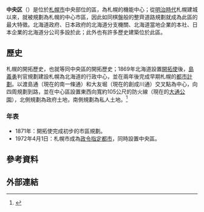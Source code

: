 {{日本區
| 自治體名 = 中央區
| 圖像=[[File:Hokkaido_Prefectural_Office02s5s4272.jpg|240px]]
| 圖像說明=[[北海道廳舊本廳舍|北海道廳舊本廳舍]]（道廳紅磚廳舍）
| 區章 = [[File:Emblem_of_Chuo,_Sapporo.gif|100px]]
| 區長 = [[長尾賢一|長尾賢一]]
| 日文原名 = 中央区
| 平假名 = ちゅうおうく
| 羅馬字拼音 = Chūō-ku
| 都道府縣 = 北海道
| 市 = 札幌市
| 支廳 = 石狩
| 編號 = 01101-1
| 面積 = 46.42
| 邊界未定 = 
| 人口 = 212,510 
| 人口密度 = 
| 統計時間 = 2008年6月1日
| 自治體 = [[北區_(札幌市)|北区]]、[[東區_(札幌市)|東区]]、[[白石區|白石區]]、<br />[[豐平區|豐平區]]、[[南區_(札幌市)|南区]]、[[西區_(札幌市)|西区]]|
| 樹 = 
| 花 = 
| 鳥 = 
| 其他象徵物 = 
| 其他象徵 = 
| 郵遞區號 = 060-8612
| 所在地 = 中央区南3条西11丁目330番地2<br>[[File:Chuo_Ward_Office_in_Sapporo.jpg|250px]]
| 電話號碼 = 11-231-2400
| 外部連結 =http://www.city.sapporo.jp/chuo/
| 經度 = 
| 緯度 = 
| 地圖 = Location of Chuo ward Sapporo city Hokkaido Japan.svg
| 註記=人口：[http://www.city.sapporo.jp/toukei/jinko/jinko.html 札幌市官方網頁]
}}
'''中央区'''（{{jpn|j=中央区|hg=ちゅうおうく|rm=Chūō ku|f=y}}）是位於[[札幌市|札幌市]]中央部位的區，為札幌的機能中心；從[[明治時代|明治時代]]札幌建城以來，就被規劃為札幌的中心市區，因此如同棋盤般的整齊道路規劃就成為此區的最大特徵。北海道政府、日本政府的北海道分支機關、北海道當地企業的本社、日本企業的北海道分公司多設於此；此外也有許多歷史建築位於此區。

==歷史==
札幌的開拓歷史，也就等同中央區的開拓歷史；1869年北海道設置[[開拓使|開拓使]]後，[[島義勇|島義勇]]判官規劃建設札幌為北海道的行政中心，並在兩年後完成早期札幌的[[都市計劃|都市計劃]]。以渡島通（現在的南一條通）和大友堀（現在的創成川通）交叉點為中心，向四周規劃到路，並在中心區設置東西向寬約105公尺的防火線（現在的[[大通公園|大通公園]]），北側規劃為政府土地，南側規劃為私人土地。<ref>{{Cite web| url=http://www.city.sapporo.jp/chuo/gaiyo/profile.html| title=中央區的資料| publisher=札幌市中央區| accessdate=2008年6月9日| language=ja| archive-date=2020年11月5日| archive-url=https://web.archive.org/web/20201105122547/http://www.city.sapporo.jp/chuo/gaiyo/profile.html| dead-url=no}}</ref>

===年表===
* 1871年：開拓使完成初步的市區規劃。
* 1972年4月1日：札幌市成為[[政令指定都市|政令指定都市]]，同時設置中央區。

==參考資料==
{{reflist}}

==外部連結==
{{commonscat|Chuo-ku, Sapporo}}

{{石狩支廳}}